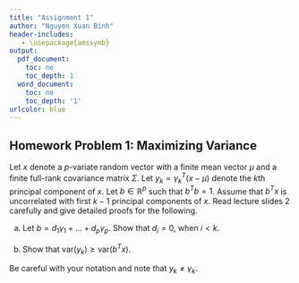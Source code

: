 ```yaml
---
title: "Assignment 1"
author: "Nguyen Xuan Binh"
header-includes:
   - \usepackage{amssymb}
output:
  pdf_document:
    toc: no
    toc_depth: 1
  word_document:
    toc: no
    toc_depth: '1'
urlcolor: blue
---
```


## Homework Problem 1: Maximizing Variance

Let $x$ denote a $p$-variate random vector with a finite mean vector $\mu$ and a finite full-rank covariance matrix $\Sigma$. Let $y_k = \gamma_k^T (x - \mu)$ denote the $k$th principal component of $x$. Let $b \in \mathbb{R}^p$ such that $b^Tb = 1$. Assume that $b^Tx$ is uncorrelated with first $k - 1$ principal components of $x$. Read lecture slides 2 carefully and give detailed proofs for the following.

(a) Let $b = d_1\gamma_1 + \ldots + d_p\gamma_p$. Show that $d_i = 0$, when $i < k$.

(b) Show that $\text{var}(y_k) \geq \text{var}(b^Tx)$.

Be careful with your notation and note that $y_k \neq \gamma_k$.
